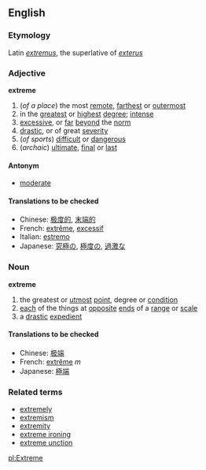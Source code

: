 ==English==
===Etymology===
Latin ''[[extremus]]'', the superlative of ''[[exterus]]''
===Adjective===
'''extreme'''
#(''of a place'') the most [[remote]], [[farthest]] or [[outermost]]
#in the [[greatest]] or [[highest]] [[degree]]; [[intense]]
#[[excessive]], or [[far]] [[beyond]] the [[norm]]
#[[drastic]], or of great [[severity]]
#(''of sports'') [[difficult]] or [[dangerous]]
#(''archaic'') [[ultimate]], [[final]] or [[last]]

====Antonym====
*[[moderate]]

====Translations to be checked====
*Chinese: [[极度的]], [[末端的]]
*French: [[extrême]], [[excessif]]
*Italian: [[estremo]]
*Japanese: [[究極]]の, [[極度]]の, [[過激]]な

===Noun===
'''extreme'''
#the greatest or [[utmost]] [[point]], degree or [[condition]]
#[[each]] of the things at [[opposite]] [[end]]s of a [[range]] or [[scale]]
#a [[drastic]] [[expedient]]

====Translations to be checked====
*Chinese: [[极端]]
*French: [[extrême]] ''m''
*Japanese: [[極端]]

===Related terms===
*[[extremely]]
*[[extremism]]
*[[extremity]]
*[[extreme ironing]]
*[[extreme unction]]

[[pl:Extreme]]